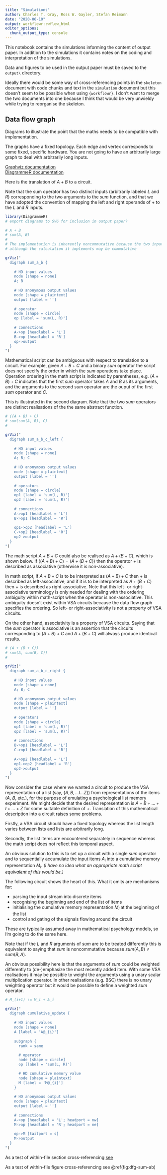 ```yaml
---
title: "Simulations"
author: Charles T. Gray, Ross W. Gayler, Stefan Reimann
date: "2020-06-10"
output: workflowr::wflow_html
editor_options:
  chunk_output_type: console
---
```


This notebook contains the simulations
informing the content of output paper.
In addition to the simulations
it contains notes on the coding and interpretation of the simulations.

Data and figures to be used in the output paper
must be saved to the `output\` directory.

Ideally there would be some way of cross-referencing points in the `skeleton` document
with code chunks and text in the `simulation` document
but this doesn't seem to be possible when using `{workflowr}`.
I don't want to merge the two documents into one
because I think that would be very unwieldy
while trying to reorganise the skeleton.


## Data flow graph {#data-flow-graph}

Diagrams to illustrate the point that the maths needs to be compatible with implementation.

The graphs have a fixed topology.
Each edge and vertex corresponds to some fixed, specific hardware.
You are not going to have an arbitrarily large graph to deal with arbitrarily long inputs.

[Graphviz documentation](https://graphviz.org/documentation/)  
[DiagrammeR documentation](https://rich-iannone.github.io/DiagrammeR/docs.html)

Here is the translation of $A + B$ to a circuit.

Note that the sum operator has two distinct inputs (arbitrarily labeled $L$ and $R$)
corresponding to the two arguments to the $sum$ function,
and that we have adopted the convention of mapping the left and right operands of $+$ 
to the $L$ and $R$ inputs.

```r
library(DiagrammeR)
# export diagrams to SVG for inclusion in output paper?

# A + B
# sum(A, B)
#
# The implementation is inherently noncommutative because the two inputs are distinct
# although the calculation it implements may be commutative

grViz("
  digraph sum_a_b {
    
    # HD input values
    node [shape = none]
    A; B
    
    # HD anonymous output values
    node [shape = plaintext]
    output [label = '']
    
    # operator
    node [shape = circle]
    op [label = 'sum(L, R)']
    
    # connections
    A->op [headlabel = 'L']
    B->op [headlabel = 'R']
    op->output
  }
")
```

Mathematical script can be ambiguous with respect to translation to a circuit.
For example, given $A + B + C$ and a binary $sum$ operator
the script does not specify the order in which the $sum$ operations take place.
Operation ordering in the math script is indicated by parentheses, e.g. $(A + B) + C$
indicates that the first $sum$ operator takes $A$ and $B$ as its arguments,
and the arguments to the second $sum$ operator are the ouput of the first  $sum$ operator and $C$.

This is illustrated in the second diagram.
Note that the two $sum$ operators are distinct realisations of the the same abstract function.

```r

# ((A + B) + C)
# sum(sum(A, B), C)
#

grViz("
  digraph sum_a_b_c_left {
    
    # HD input values
    node [shape = none]
    A; B; C
    
    # HD anonymous output values
    node [shape = plaintext]
    output [label = '']
    
    # operators
    node [shape = circle]
    op1 [label = 'sum(L, R)']
    op2 [label = 'sum(L, R)']
    
    # connections
    A->op1 [headlabel = 'L']
    B->op1 [headlabel = 'R']
    
    op1->op2 [headlabel = 'L']
    C->op2 [headlabel = 'R']
    op2->output
  }
")
```

The math script $A + B + C$ could also be realised as $A + (B + C)$, which is shown below.
If $((A + B) + C) = (A + (B + C))$ then the operator $+$ is described as associative (otherwise it is non-associative).

In math script, if $A + B + C$ is to be interpreted as $(A + B) + C$ then $+$ is described as left-associative,
and if it is to be interpreted as $A + (B + C)$ then $+$ is described as right-associative.
Note that this left- or right-associative terminology is only needed 
for dealing with the ordering ambiguity within math-script when the operator is non-associative.
This ambiguity doesn't exist within VSA circuits
because the data flow graph specifies the ordering.
So left- or right-associativity is not a property of VSA circuits. 

On the other hand, associativity is a property of VSA circuits.
Saying that the $sum$ operator is associative
is an assertion that the circuits corresponding to $(A + B) + C$ and $A + (B + C)$
will always produce identical results.

```r

# (A + (B + C))
# sum(A, sum(B, C))
#

grViz("
  digraph sum_a_b_c_right {
    
    # HD input values
    node [shape = none]
    A; B; C
    
    # HD anonymous output values
    node [shape = plaintext]
    output [label = '']
    
    # operators
    node [shape = circle]
    op1 [label = 'sum(L, R)']
    op2 [label = 'sum(L, R)']
    
    # connections
    B->op1 [headlabel = 'L']
    C->op1 [headlabel = 'R']
    
    A->op2 [headlabel = 'L']
    op1->op2 [headlabel = 'R']
    op2->output
  }
")
```

Now consider the case where we wanted a circuit to produce the VSA representation of a list 
(say, $\{A, B, ... I ... Z\}$) from representations of the items ($A$, $B$, etc.),
for the purpose of emulating a psychological list memory experiment.
We might decide that the desired representation is $A + B + ... + I + ... + Z$ for some suitable definition of $+$.
Translation of this mathematical description into a circuit raises some problems.

Firstly, a VSA circuit should have a fixed topology whereas the list length varies between lists
and lists are arbitrarily long.

Secondly, the list items are encountered separately in sequence
whereas the math script does not reflect this temporal aspect.

An obvious solution to this is to set up a circuit with a single $sum$ operator
and to sequentially accumulate the input items $A_i$
into a cumulative memory representation $M_i$.
*(I have no idea what an appropriate math script equivalent of this would be.)*

The following circuit shows the heart of this.
What it omits are mechanisms for:

* parsing the input stream into discrete items
* recognising the beginning and end of the list of items
* initialising the cumulative memory representation $M_i$ at the beginning of the list
* control and gating of the signals flowing around the circuit

These are typically assumed away in mathematical psychology models,
so I'm going to do the same here.

Note that if the $L$ and $R$ arguments of $sum$ are to be treated differently
this is equivalent to saying that $sum$ is noncommutative because $sum(A, B) \ne sum(B, A)$.

An obvious possibility here is that the arguments of $sum$ could be weighted differently to (de-)emphasize the most recently added item.
With some VSA realisations it may be possible to weight the arguments using a unary scalar multiplication operator.
In other realisations (e.g. BSC) there is no unary weighting operator
but it would be possible to define a weighted $sum$ operator.

```r

# M_(i+1) := M_i + A_i

grViz("
  digraph cumulative_update {
  
    # HD input values
    node [shape = none]
    A [label = 'A@_{i}']
    
    subgraph {
      rank = same
    
      # operator
      node [shape = circle]
      op [label = 'sum(L, R)']

      # HD cumulative memory value
      node [shape = plaintext]
      M [label = 'M@_{i}']
    }
  
    # HD anonymous output values
    node [shape = plaintext]
    output [label = '']
    
    # connections
    A->op [headlabel = 'L'; headport = nw]
    M->op [headlabel = 'R'; headport = ne]
    
    op->M [tailport = s]
    M->output
  }
")
```


As a test of within-file section cross-referencing [see](#data-flow-graph)

As a test of within-file figure cross-referencing see \@ref(fig:dfg-sum-ab)
